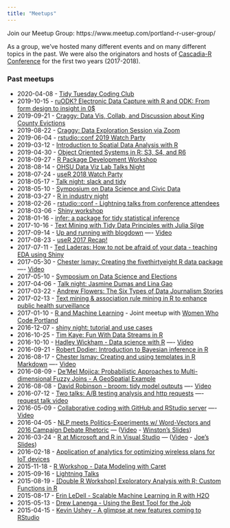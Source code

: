 ```yaml
---
title: "Meetups"
---
```


Join our Meetup Group: https://www.meetup.com/portland-r-user-group/

As a group, we've hosted many different events and on many different topics in the past. We were also the originators and hosts of [Cascadia-R Conference](https://cascadiarconf.com) for the first two years (2017-2018).

### Past meetups

*   2020-04-08 - [Tidy Tuesday Coding Club](https://www.meetup.com/portland-r-user-group/events/269668795/)
*   2019-10-15 - [ruODK? Electronic Data Capture with R and ODK: From form design to insight in 0$](https://www.meetup.com/portland-r-user-group/events/264758652/)
*   2019-09-21 - [Craggy: Data Vis, Collab, and Discussion about King County Evictions](https://www.meetup.com/portland-r-user-group/events/264696398/)
*   2019-08-22 - [Craggy: Data Exploration Session via Zoom](https://www.meetup.com/portland-r-user-group/events/264205386/)
*   2019-06-04 - [rstudio::conf 2019 Watch Party](https://www.meetup.com/portland-r-user-group/events/259131433/)
*   2019-03-12 - [Introduction to Spatial Data Analysis with R](https://www.meetup.com/portland-r-user-group/events/258271365/)
*   2019-04-30 - [Object Oriented Systems in R: S3, S4, and R6](https://www.meetup.com/portland-r-user-group/events/259511234/)
*   2018-09-27 - [R Package Development Workshop](https://www.meetup.com/portland-r-user-group/events/253797396/)
*   2018-08-14 - [OHSU Data Viz Lab Talks Night](https://www.meetup.com/portland-r-user-group/events/253069227/)
*   2018-07-24 - [useR 2018 Watch Party](https://www.meetup.com/portland-r-user-group/events/252918702/)
*   2018-05-17 - [Talk night: slack and tidy](https://www.meetup.com/portland-r-user-group/events/250257373/)
*   2018-05-10 - [Symposium on Data Science and Civic Data](https://www.meetup.com/portland-r-user-group/events/250075408/)
*   2018-03-27 - [R in industry night](https://www.meetup.com/portland-r-user-group/events/248703297/)
*   2018-02-26 - [rstudio::conf - Lightning talks from conference attendees](https://www.meetup.com/portland-r-user-group/events/247363596/)
*   2018-03-06 - [Shiny workshop](https://www.meetup.com/portland-r-user-group/events/247752115/)
*   2018-01-16 - [infer: a package for tidy statistical inference](https://www.meetup.com/portland-r-user-group/events/246102554/)
*   2017-10-16 - [Text Mining with Tidy Data Principles with Julia Silge](https://www.meetup.com/portland-r-user-group/events/243498840/)
*   2017-09-14 - [Up and running with blogdown](https://www.meetup.com/portland-r-user-group/events/242600475) —- [Video](https://www.youtube.com/watch?v=edyzTo3DF4U)
*   2017-08-23 - [useR 2017 Recap!](https://www.meetup.com/portland-r-user-group/events/242314927/)
*   2017-07-11 - [Ted Laderas: How to not be afraid of your data - teaching EDA using Shiny](https://www.meetup.com/portland-r-user-group/events/240846589/)
*   2017-05-30 - [Chester Ismay: Creating the fivethirtyeight R data package](https://www.meetup.com/portland-r-user-group/events/239484692/) —- [Video](https://www.youtube.com/watch?v=UUc5u0NOvhg&t=2s)
*   2017-05-10 - [Symposium on Data Science and Elections](https://www.meetup.com/portland-r-user-group/events/239592848/)
*   2017-04-06 - [Talk night: Jasmine Dumas and Lina Gao](https://www.meetup.com/portland-r-user-group/events/236125171/)
*   2017-03-22 - [Andrew Flowers: The Six Types of Data Journalism Stories](https://www.meetup.com/portland-r-user-group/events/237506231/)
*   2017-02-13 - [Text mining & association rule mining in R to enhance public health surveillance](https://www.meetup.com/portland-r-user-group/events/236703908/)
*   2017-01-10 - [R and Machine Learning](https://www.meetup.com/Women-Who-Code-Portland/events/235867242/) - Joint meetup with [Women Who Code Portland](https://www.meetup.com/Women-Who-Code-Portland/)
*   2016-12-07 - [shiny night: tutorial and use cases](https://www.meetup.com/portland-r-user-group/events/235649828/)
*   2016-10-25 - [Tim Kaye: Fun With Data Streams in R](http://www.meetup.com/portland-r-user-group/events/233946514/)
*   2016-10-10 - [Hadley Wickham - Data science with R](http://www.meetup.com/portland-r-user-group/events/232680753/) —- [Video](https://www.youtube.com/watch?v=K-ss_ag2k9E)
*   2016-09-21 - [Robert Dodier: Introduction to Bayesian inference in R](http://www.meetup.com/portland-r-user-group/events/233144774/)
*   2016-08-17 - [Chester Ismay: Creating and using templates in R Markdown](http://www.meetup.com/portland-r-user-group/events/231100247/) —- [Video](https://www.youtube.com/watch?v=3YTxGDoBeS0)
*   2016-08-09 - [De’Mel Mojica: Probabilistic Approaches to Multi-dimensional Fuzzy Joins - A GeoSpatial Example](http://www.meetup.com/portland-r-user-group/events/230860024/)
*   2016-08-08 - [David Robinson - broom: tidy model outputs](http://www.meetup.com/portland-r-user-group/events/232708517/) —- [Video](https://www.youtube.com/watch?v=eotoyMpgbes)
*   2016-07-12 - [Two talks: A/B testing analysis and http requests](http://www.meetup.com/portland-r-user-group/events/230200855/) —- [request talk video](https://www.youtube.com/watch?v=B3zkgt04mNE)
*   2016-05-09 - [Collaborative coding with GitHub and RStudio server](http://www.meetup.com/portland-r-user-group/events/229099024/) —- [Video](https://www.youtube.com/watch?v=MHWX0f3TG4I)
*   2016-04-05 - [NLP meets Politics-Experiment­s w/ Word-Vectors and 2016 Campaign Debate Rhetoric](http://www.meetup.com/portland-r-user-group/events/229130207/) — ([Video](https://www.youtube.com/watch?v=3jUhUoCuWHs) - [Winston’s Slides](https://github.com/tactical-Data/SlidesPDXDataScienceApril2016))
*   2016-03-24 - [R at Microsoft and R in Visual Studio](http://www.meetup.com/portland-r-user-group/events/229081827/) — ([Video](https://www.youtube.com/watch?v=tQlzukyC8VY) - [Joe’s Slides](http://files.meetup.com/1685557/R%20at%20Microsoft_Portland_RUG.pptx))
*   2016-02-18 - [Application of analytics for optimizing wireless plans for IoT devices](http://www.meetup.com/portland-r-user-group/events/228542752/)
*   2015-11-18 - [R Workshop - Data Modeling with Caret](http://www.meetup.com/portland-r-user-group/events/226400619/)
*   2015-09-16 - [Lightning Talks](http://www.meetup.com/portland-r-user-group/events/221901470/)
*   2015-08-19 - [[Double R Workshop] Exploratory Analysis with R; Custom Functions in R](http://www.meetup.com/portland-r-user-group/events/224290472/)
*   2015-08-17 - [Erin LeDell - Scalable Machine Learning in R with H2O](http://www.meetup.com/portland-r-user-group/events/224100404/)
*   2015-05-13 - [Drew Lanenga - Using the Best Tool for the Job](http://www.meetup.com/portland-r-user-group/events/222210878/)
*   2015-04-15 - [Kevin Ushey - A glimpse at new features coming to RStudio](http://www.meetup.com/portland-r-user-group/events/221612364/)
